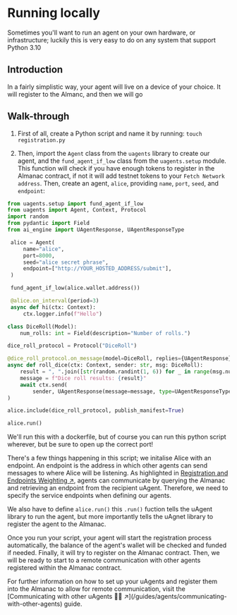 
# Running locally

Sometimes you'll want to run an agent on your own hardware, or infrastructure; luckily this is very easy to do on any system that support Python 3.10

## Introduction

In a fairly simplistic way, your agent will live on a device of your choice. It will register to the Almanc, and then we will go
## Walk-through

1. First of all, create a Python script and name it by running: `touch registration.py`

2. Then, import the `Agent` class from the `uagents` library to create our agent, and the `fund_agent_if_low` class from the `uagents.setup` module. This function will check if you have enough tokens to register in the Almanac contract, if not it will add testnet tokens to your `Fetch Network address`. Then, create an agent, `alice`, providing `name`, `port`, `seed`, and `endpoint`:

```py copy filename="registration.py"
from uagents.setup import fund_agent_if_low
from uagents import Agent, Context, Protocol
import random
from pydantic import Field
from ai_engine import UAgentResponse, UAgentResponseType

 alice = Agent(
     name="alice",
     port=8000,
     seed="alice secret phrase",
     endpoint=["http://YOUR_HOSTED_ADDRESS/submit"],
 )

 fund_agent_if_low(alice.wallet.address())

 @alice.on_interval(period=3)
 async def hi(ctx: Context):
     ctx.logger.info(f"Hello")

class DiceRoll(Model):
    num_rolls: int = Field(description="Number of rolls.")

dice_roll_protocol = Protocol("DiceRoll")

@dice_roll_protocol.on_message(model=DiceRoll, replies={UAgentResponse})
async def roll_dice(ctx: Context, sender: str, msg: DiceRoll):
    result = ", ".join([str(random.randint(1, 6)) for _ in range(msg.num_rolls)])
    message = f"Dice roll results: {result}"
    await ctx.send(
        sender, UAgentResponse(message=message, type=UAgentResponseType.FINAL)
)

alice.include(dice_roll_protocol, publish_manifest=True)

alice.run()
 ```


We'll run this with a dockerfile, but of course you can run this python script wherever, but be sure to open up the correct port!


There's a few things happening in this script; we initalise Alice with an endpoint. An endpoint is the address in which other agents can send messages to where Alice will be listening. As highlighted in [Registration and Endpoints Weighting ↗️](/references/contracts/uagents-almanac/endpoints), agents can communicate by querying the Almanac and retrieving an endpoint from the recipient uAgent. Therefore, we need to specify the service endpoints when defining our agents.

We also have to define `alice.run()` this `.run()` fuction tells the uAgent library to run the agent, but more importantly tells the uAgnet library to register the agent to the Almanac.

Once you run your script, your agent will start the registration process automatically, the balance of the agent's wallet will be checked and funded if needed. Finally, it will try to register on the Almanac contract. Then, we will be ready to start to a remote communication with other agents registered within the Almanac contract.

<Callout type="info" emoji="ℹ️">
    For further information on how to set up your uAgents and register them into the Almanac to allow for remote
    communication, visit the [Communicating with other uAgents 📱🤖 ↗️](/guides/agents/communicating-with-other-agents)
    guide.
</Callout>

